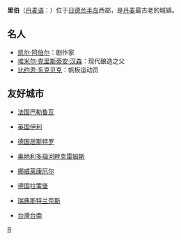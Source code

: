 {{Infobox Settlement
| name = 里伯<br/>Ribe
| image_skyline = Ribe-Overdammen2.jpg
| imagesize = 250px
| image_caption = 
| image_flag = 
| image_shield = 
| pushpin_map = Denmark
| pushpin_label_position = bottom
| subdivision_type = 国家
| subdivision_name = {{DEN}}
| subdivision_type1 = [[丹麦行政区划|大区]]
| subdivision_name1 = [[南丹麦大区|南丹麦大区]]
| subdivision_type2 = 
| subdivision_name2 =  
| elevation_m = 
| elevation_ft = 
| area_total_km2 = 
| population_as_of = 2006年
| population_total = 8081
| population_density_km2 = 
| timezone = 
| utc_offset = 
| timezone_DST = 
| utc_offset_DST = 
| website =  http://www.ribe.dk
}}
'''里伯'''（[[丹麦语|丹麦语]]：{{lang|da|Ribe}}）位于[[日德兰半岛|日德兰半岛]]西部，是[[丹麦|丹麦]]最古老的城镇。

==名人==
*[[凯尔·阿伯尔|凯尔·阿伯尔]]：剧作家
*[[埃米尔·克里斯蒂安·汉森|埃米尔·克里斯蒂安·汉森]]：现代酿造之父
*[[比约恩·东克贝克|比约恩·东克贝克]]：帆板运动员

==友好城市==
*{{flagicon|France}}[[法国|法国]][[巴勒鲁瓦|巴勒鲁瓦]]
*{{flagicon|UK}}[[英国|英国]][[伊利_(剑桥郡)|伊利]]
*{{flagicon|Germany}}[[德国|德国]][[居斯特罗|居斯特罗]]
*{{flagicon|Austria}}[[奥地利|奥地利]][[多瑙河畔克雷姆斯|多瑙河畔克雷姆斯]]
*{{flagicon|Norway}}[[挪威|挪威]][[莱康厄尔|莱康厄尔]]
*{{flagicon|Germany}}[[德国|德国]][[拉策堡|拉策堡]]
*{{flagicon|Sweden}}[[瑞典|瑞典]][[斯特兰奈斯|斯特兰奈斯]]
*{{flagicon|Taiwan}}[[台灣|台灣]][[台南|台南]]

{{Denmark-geo-stub}}
{{normdaten}}
[[Category:南丹麦大区城市|R]]